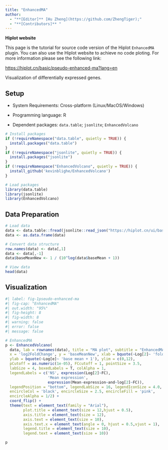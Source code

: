 ```yaml
---
title: "EnhancedMA"
author:
  - "**[Editor]** [Hu Zheng](https://github.com/ZhengTiger);"
  - "**[Contributors]** "
---
```


::: callout-note
**Hiplot website**

This page is the tutorial for source code version of the Hiplot `EnhancedMA` plugin. You can also use the Hiplot website to achieve no code ploting. For more information please see the following link:

<https://hiplot.cn/basic/pseudo-enhanced-ma?lang=en>
:::

Visualization of differentially expressed genes.

## Setup

-   System Requirements: Cross-platform (Linux/MacOS/Windows)

-   Programming language: R

-   Dependent packages: `data.table`; `jsonlite`; `EnhancedVolcano`

```r
# Install packages
if (!requireNamespace("data.table", quietly = TRUE)) {
  install.packages("data.table")
}
if (!requireNamespace("jsonlite", quietly = TRUE)) {
  install.packages("jsonlite")
}
if (!requireNamespace("EnhancedVolcano", quietly = TRUE)) {
  install_github('kevinblighe/EnhancedVolcano')
}

# Load packages
library(data.table)
library(jsonlite)
library(EnhancedVolcano)
```

## Data Preparation

```r
# Load data
data <- data.table::fread(jsonlite::read_json("https://hiplot.cn/ui/basic/pseudo-enhanced-ma/data.json")$exampleData$textarea[[1]])
data <- as.data.frame(data)

# Convert data structure
row.names(data) <- data[,1]
data <- data[,-1]
data$baseMeanNew <- 1 / (10^log(data$baseMean + 1))

# View data
head(data)
```

## Visualization

```r
#| label: fig-1pseudo-enhanced-ma
#| fig-cap: "EnhancedMA"
#| out.width: "95%"
#| fig-height: 8
#| fig-width: 8
#| warning: false
#| error: false
#| message: false

# EnhancedMA
p <- EnhancedVolcano(
  data, lab = rownames(data), title = "MA plot", subtitle = "EnhancedMA",
  x = 'log2FoldChange', y = 'baseMeanNew', xlab = bquote(~Log[2]~ 'fold change'),
  ylab = bquote(~Log[e]~ 'base mean + 1'), ylim = c(0,12),
  pCutoff = as.numeric(1e-05), FCcutoff = 1, pointSize = 3.5,
  labSize = 4, boxedLabels = T, colAlpha = 1,
  legendLabels = c('NS', expression(Log[2]~FC),
                   'Mean expression', 
                   expression(Mean-expression~and~log[2]~FC)),
  legendPosition = "bottom", legendLabSize = 16, legendIconSize = 4.0,
  encircleCol = 'black', encircleSize = 2.5, encircleFill = 'pink',
  encircleAlpha = 1/2) + 
  coord_flip() +
  theme(text = element_text(family = "Arial"),
        plot.title = element_text(size = 12,hjust = 0.5),
        axis.title = element_text(size = 12),
        axis.text = element_text(size = 10),
        axis.text.x = element_text(angle = 0, hjust = 0.5,vjust = 1),
        legend.title = element_text(size = 10),
        legend.text = element_text(size = 10))

p
```



